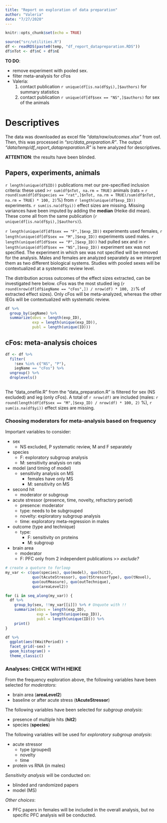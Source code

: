 ```yaml
---
title: "Report on exploration of data preparation"
author: "Valeria"
date: "7/27/2020"
---
```


```r
knitr::opts_chunk$set(echo = TRUE)
```

```r
source("src/utilities.R")
df <- readRDS(paste0(temp, "df_report_datapreparation.RDS"))
df$nTot <- df$nC + df$nE
```

**TO DO**: 

- remove experiment with pooled sex.
- filter meta-analysis for cFos
- Valeria: 
    1. contact publication `r unique(df[is.na(df$yi),]$authors)` for summary statistics
    2. contact publication `r unique(df[df$sex == "NS",]$authors)` for sex of the animals


# Descriptives
The data was downloaded as excel file *"data/raw/outcomes.xlsx"* from osf. Then, this was processed in *"src/data_preparation.R"*. The output *"data/temp/df_report_datapreparation.R"* is here analyzed for descriptives. 

**ATTENTION**: the results have been blinded. 

## Papers, experiments, animals
`r length(unique(df$ID))` publications met our pre-specified inclusion criteria: these used >`r sum(df$nTot, na.rm = TRUE)` animals (rats = `r round(sum(df[df$species == "rat",]$nTot, na.rm = TRUE)/sum(df$nTot, na.rm = TRUE) * 100, 2)`%) from `r length(unique(df$exp_ID))` experiments. `r sum(is.na(df$yi))` effect sizes are missing. Missing variances have been imputed by adding the **median** (Heike did mean). These come all from the same publication (`r unique(df[is.na(df$yi),]$authors)`). 


`r length(unique(df[df$sex == "F",]$exp_ID))` experiments used females, `r length(unique(df[df$sex == "M",]$exp_ID))` experiments used males. `r length(unique(df[df$sex == "P",]$exp_ID))` had pulled sex and in `r length(unique(df[df$sex == "NS",]$exp_ID))` experiment sex was not specified. The experiment in which sex was not specified will be removed for the analysis. Males and females are analyzed separately as we interpret them as two different biological systems. Studies with pooled sexes will be contextualized at a systematic review level.


The distribution across outcomes of the effect sizes extracted, can be investigated here below. cFos was the most studied ieg (`r round(nrow(df[df$iegName == "cFos",]) / nrow(df) * 100, 2)`% of extracted effect sizes). Only cFos will be meta-analyzed, whereas the other IEGs will be contextualized with systematic review. 

```r

df %>%
  group_by(iegName) %>%
  summarize(obvs = length(exp_ID),
            exp = length(unique(exp_ID)),
            publ = length(unique(ID)))

```


## cFos: meta-analysis choices

```r
df <- df %>%
  filter(
    !sex %in% c("NS", "P"),
    iegName == "cFos") %>%
  ungroup() %>% 
  droplevels()
  

```
The "data_onefile.R" from the "data_preparation.R" is filtered for sex (NS excluded) and ieg (only cFos). A total of `r nrow(df)` are included (males: `r round(length(df[df$sex == "M",]$exp_ID) / nrow(df) * 100, 2)` %), `r sum(is.na(df$yi))` effect sizes are missing. 


### Choosing moderators for meta-analysis based on frequency
Important variables to consider: 

- sex
  - NS excluded, P systematic review, M and F separately
- species
  - F: exploratory subgroup analysis
  - M: sensitivity analysis on rats
- model (and timing of model)
  - sensitivity analysis on MS
    - females have only MS
    - M: sensitivity on MS
- second hit
  - moderator or subgroup
- acute stressor (presence, time, novelty, refractory period)
  - presence: moderator
  - type: needs to be subgrouped
  - novelty: exploratory subgroup analysis
  - time: exploratory meta-regression in males
  
- outcome (type and technique)
  - type:
    - F: sensitivity on proteins
    - M: subgroup
- brain area
  - moderator
  - F: PFC only from 2 independent publications >> *exclude?*


```r
# create a quoture to forloop
my_var <- c(quo(species), quo(model), quo(hit2), 
            quo(tAcuteStressor), quo(tStressorType), quo(tNovel),
            quo(outMeasure), quo(outTechnique),
            quo(areaLevel2))

for (i in seq_along(my_var)) {
  df %>% 
    group_by(sex, !!my_var[[i]]) %>% # Unquote with !!
    summarize(obvs = length(exp_ID), 
              exp = length(unique(exp_ID)), 
              publ = length(unique(ID))) %>%
    print()
}

df %>%
  ggplot(aes(tWaitPeriod)) + 
  facet_grid(~sex) + 
  geom_histogram() + 
  theme_classic()


```

### Analyses: CHECK WITH HEIKE
From the frequency exploration above, the following variables have been selected for  *moderators*: 

- brain area (**areaLevel2**)
- baseline or after acute stress (**tAcuteStressor**)


The following variables have been selected for *subgroup analysis*: 

- presence of multiple hits (**hit2**)
- species (**species**)


The following variables will be used for *exploratory subgroup analysis*:

- acute stressor 
  - type (grouped)
  - novelty
  - time
- protein vs RNA (in males)


*Sensitivity analysis* will be conducted on:

- blinded and randomized papers
- model (MS)


*Other choices*: 

- PFC papers in females will be included in the overall analysis, but no specific PFC analysis will be conducted.


